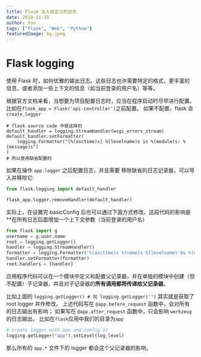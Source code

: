 ```yaml
---
title: Flask 注入自定义的日志
date: 2019-11-26
author: Von
tags: ["Flask", "Web", "Python"]
featuredImage: bg.jpeg
---
```



# Flask logging
使用 Flask 时，如何优雅的输出日志。这些日志也许需要特定的格式，更丰富的信息，或者添加一些上下文的信息（如当前登录的用户名）等等。

根据官方文档来看，当想要为项目配置日志时，应当在程序启动时尽早进行配置。比如在`flask_app = Flask('api-controller')`之前配置。
如果不配置，flask 会`create_logger`
```none
# flask source code 中是这样的
default_handler = logging.StreamHandler(wsgi_errors_stream)
default_handler.setFormatter(
    logging.Formatter("[%(asctime)s] %(levelname)s in %(module)s: %(message)s")
)
# 所以使用缺省配置时

```
如果在操作 `app.logger` 之后配置日志，并且需要 移除缺省的日志记录器，可以导入并移除它:
```python
from flask.logging import default_handler

flask_app.logger.removeHandler(default_handler)
```

实际上，在设置完 basicConfig 后也可以通过下面方式修改。这段代码的影响是**在所有日志后面增加一个上下文参数（当前登录的用户名）
```python
from flask import g
username = g.user.name
root = logging.getLogger()
handler = logging.StreamHandler()
formatter = logging.Formatter('%(asctime)s %(name)s %(levelname)-8s %(message)s' + f" User: {username}")
handler.setFormatter(formatter)
root.handlers = [handler]
```

应用程序代码可以在一个模块中定义和配置父记录器，并在单独的模块中创建（但不配置）子记录器，并且对子记录器的**所有调用都将传递给父记录器**。

比如上面的 `logging.getLogger() # 同 logging.getLogger('')` 其实就是获取了 root logger 并作修改。
上述代码写在 `@app.before_request` 函数中，会对所有的日志输出有影响；
如果写在 `@app.after_request` 函数中，只会影响 `werkzeug` 的日志输出。
比如在`flask`应用中我们的目录为`app`
```python
# create logger with app and config it
logging.getLogger("app").setLevel(log_level)
```
那么所有的 `app.*` 文件下的 logger 都会这个父记录器的影响。

